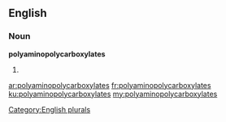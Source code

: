 ==English==

===Noun===
'''polyaminopolycarboxylates'''

# {{plural of|[[polyaminopolycarboxylate]]}}

[[Category:English plurals]]

[[ar:polyaminopolycarboxylates]]
[[fr:polyaminopolycarboxylates]]
[[ku:polyaminopolycarboxylates]]
[[my:polyaminopolycarboxylates]]